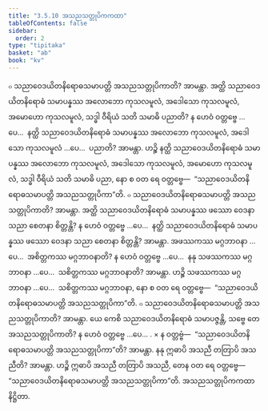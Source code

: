 ```yaml
---
title: "3.5.10 အသညသတ္တုပိကကထာ"
tableOfContents: false
sidebar:
  order: 2
type: "tipitaka"
basket: "ab"
book: "kv"
---
```



<DynamicBreadcrumb />

<Division number="735" book="kv">

<Paragraph number="2327" book="kv">
๐ သညာဝေဒယိတနိရောဓသမာပတ္တိ အသညသတ္တုပိကာတိ? အာမန္တာ. အတ္ထိ သညာဝေဒယိတနိရောဓံ သမာပန္နဿ အလောဘော ကုသလမူလံ, အဒေါသော ကုသလမူလံ, အမောဟော ကုသလမူလံ, သဒ္ဓါ ဝီရိယံ သတိ သမာဓိ ပညာတိ? န ဟေဝံ ဝတ္တဗ္ဗေ …ပေ…  နတ္ထိ သညာဝေဒယိတနိရောဓံ သမာပန္နဿ အလောဘော ကုသလမူလံ, အဒေါသော ကုသလမူလံ …ပေ…  ပညာတိ? အာမန္တာ. ဟဉ္စိ နတ္ထိ သညာဝေဒယိတနိရောဓံ သမာပန္နဿ အလောဘော ကုသလမူလံ, အဒေါသော ကုသလမူလံ, အမောဟော ကုသလမူလံ, သဒ္ဓါ ဝီရိယံ သတိ သမာဓိ ပညာ, နော စ ဝတ ရေ ဝတ္တဗ္ဗေ—  “သညာဝေဒယိတနိရောဓသမာပတ္တိ အသညသတ္တုပိကာ”တိ.
</Paragraph>

<Paragraph number="2328" book="kv">
๐ သညာဝေဒယိတနိရောဓသမာပတ္တိ အသညသတ္တုပိကာတိ? အာမန္တာ. အတ္ထိ သညာဝေဒယိတနိရောဓံ သမာပန္နဿ ဖဿော ဝေဒနာ သညာ စေတနာ စိတ္တန္တိ? န ဟေဝံ ဝတ္တဗ္ဗေ …ပေ…  နတ္ထိ သညာဝေဒယိတနိရောဓံ သမာပန္နဿ ဖဿော ဝေဒနာ သညာ စေတနာ စိတ္တန္တိ? အာမန္တာ. အဖဿကဿ မဂ္ဂဘာဝနာ …ပေ…  အစိတ္တကဿ မဂ္ဂဘာဝနာတိ? န ဟေဝံ ဝတ္တဗ္ဗေ …ပေ…  နနု သဖဿကဿ မဂ္ဂဘာဝနာ …ပေ…  သစိတ္တကဿ မဂ္ဂဘာဝနာတိ? အာမန္တာ. ဟဉ္စိ သဖဿကဿ မဂ္ဂဘာဝနာ …ပေ…  သစိတ္တကဿ မဂ္ဂဘာဝနာ, နော စ ဝတ ရေ ဝတ္တဗ္ဗေ—  “သညာဝေဒယိတနိရောဓသမာပတ္တိ အသညသတ္တုပိကာ”တိ.
</Paragraph>

<Paragraph number="2329" book="kv">
๐ သညာဝေဒယိတနိရောဓသမာပတ္တိ အသညသတ္တုပိကာတိ? အာမန္တာ. ယေ ကေစိ သညာဝေဒယိတနိရောဓံ သမာပဇ္ဇန္တိ, သဗ္ဗေ တေ အသညသတ္တုပိကာတိ? န ဟေဝံ ဝတ္တဗ္ဗေ …ပေ… .
</Paragraph>

</Division>
<Division number="736" book="kv">

<Paragraph number="2330" book="kv">
× န ဝတ္တဗ္ဗံ—  “သညာဝေဒယိတနိရောဓသမာပတ္တိ အသညသတ္တုပိကာ”တိ? အာမန္တာ. နနု ဣဓာပိ အသညီ တတြာပိ အသညီတိ? အာမန္တာ. ဟဉ္စိ ဣဓာပိ အသညီ တတြာပိ အသညီ, တေန ဝတ ရေ ဝတ္တဗ္ဗေ—  “သညာဝေဒယိတနိရောဓသမာပတ္တိ အသညသတ္တုပိကာ”တိ.

</Paragraph>
</Division>

<Paragraph number="2331" type="center" book="kv">
အသညသတ္တုပိကကထာ နိဋ္ဌိတာ.
</Paragraph>